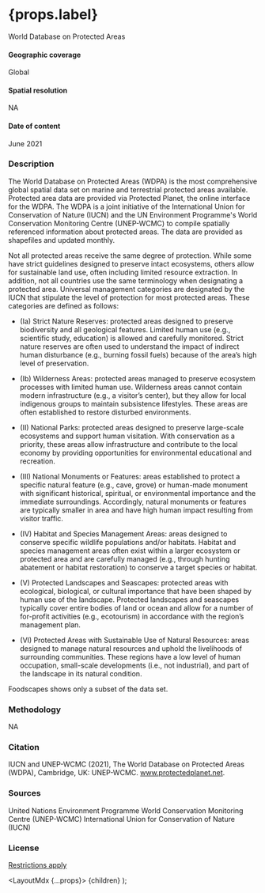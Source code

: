 
# {props.label}
World Database on Protected Areas

#### Geographic coverage
Global

#### Spatial resolution
NA

#### Date of content
June 2021

### Description
The World Database on Protected Areas (WDPA) is the most comprehensive global spatial data set on marine and terrestrial protected areas available. Protected area data are provided via Protected Planet, the online interface for the WDPA. The WDPA is a joint initiative of the International Union for Conservation of Nature (IUCN) and the UN Environment Programme's World Conservation Monitoring Centre (UNEP-WCMC) to compile spatially referenced information about protected areas. The data are provided as shapefiles and updated monthly.

Not all protected areas receive the same degree of protection. While some have strict guidelines designed to preserve intact ecosystems, others allow for sustainable land use, often including limited resource extraction. In addition, not all countries use the same terminology when designating a protected area. Universal management categories are designated by the IUCN that stipulate the level of protection for most protected areas. These categories are defined as follows:

- (Ia) Strict Nature Reserves: protected areas designed to preserve biodiversity and all geological features. Limited human use (e.g., scientific study, education) is allowed and carefully monitored. Strict nature reserves are often used to understand the impact of indirect human disturbance (e.g., burning fossil fuels) because of the area’s high level of preservation.

- (Ib) Wilderness Areas: protected areas managed to preserve ecosystem processes with limited human use. Wilderness areas cannot contain modern infrastructure (e.g., a visitor’s center), but they allow for local indigenous groups to maintain subsistence lifestyles. These areas are often established to restore disturbed environments.

- (II) National Parks: protected areas designed to preserve large-scale ecosystems and support human visitation. With conservation as a priority, these areas allow infrastructure and contribute to the local economy by providing opportunities for environmental educational and recreation.

- (III) National Monuments or Features: areas established to protect a specific natural feature (e.g., cave, grove) or human-made monument with significant historical, spiritual, or environmental importance and the immediate surroundings. Accordingly, natural monuments or features are typically smaller in area and have high human impact resulting from visitor traffic.

- (IV) Habitat and Species Management Areas: areas designed to conserve specific wildlife populations and/or habitats. Habitat and species management areas often exist within a larger ecosystem or protected area and are carefully managed (e.g., through hunting abatement or habitat restoration) to conserve a target species or habitat.

- (V) Protected Landscapes and Seascapes: protected areas with ecological, biological, or cultural importance that have been shaped by human use of the landscape. Protected landscapes and seascapes typically cover entire bodies of land or ocean and allow for a number of for-profit activities (e.g., ecotourism) in accordance with the region’s management plan.

- (VI) Protected Areas with Sustainable Use of Natural Resources: areas designed to manage natural resources and uphold the livelihoods of surrounding communities. These regions have a low level of human occupation, small-scale developments (i.e., not industrial), and part of the landscape in its natural condition.

Foodscapes shows only a subset of the data set.

### Methodology
NA

### Citation
IUCN and UNEP-WCMC (2021), The World Database on Protected Areas (WDPA), Cambridge, UK: UNEP-WCMC. www.protectedplanet.net.

### Sources
United Nations Environment Programme World Conservation Monitoring Centre (UNEP-WCMC)
International Union for Conservation of Nature (IUCN)

### License
[Restrictions apply](https://www.protectedplanet.net/en/legal)

  <LayoutMdx {...props}>
    {children}
  </LayoutMdx>
);
